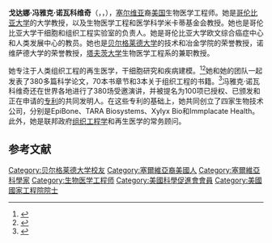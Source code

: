 {{short description|Serbian American engineer}}
{{infobox scientist
| name = 戈达娜·冯雅克·诺瓦科维奇
| image = Dr. Gordana Vunjak-Novakovic.jpg
| native_name = Гордана Вуњак Новаковић<br>Gordana Vunjak Novaković
| native_name_lang = sr
| birth_date = {{birth year and age|1948}}
| birth_place = {{flag|南斯拉夫社会主义联邦共和国}}[[贝尔格莱德|贝尔格莱德]]
| death_date = 
| death_place = 
| alma_mater = [[贝尔格莱德大学|贝尔格莱德大学]]
| work_institutions = [[哥伦比亚大学|哥伦比亚大学]]<br>[[贝尔格莱德大学|贝尔格莱德大学]]<br>[[诺维萨德大学|诺维萨德大学]]<br>[[塔夫茨大学|塔夫茨大学]]
}}

'''戈达娜·冯雅克·诺瓦科维奇'''（{{lang-sr|Гордана Вуњак Новаковић/Gordana Vunjak Novaković}}，{{lang-en|Gordana Vunjak-Novakovic}}，{{bd|1948年||}}），[[塞尔维亚|塞尔维亚]]裔[[美国|美国]]生物医学工程师。她是[[哥伦比亚大学|哥伦比亚大学]]的大学教授，以及生物医学工程和医学科学米卡蒂基金会教授。她也是哥伦比亚大学干细胞和组织工程实验室的负责人。她是哥伦比亚大学欧文综合癌症中心和人类发展中心的教员。她也是[[贝尔格莱德大学|贝尔格莱德大学]]的技术和冶金学院的荣誉教授，诺维萨德大学的荣誉教授，[[塔夫茨大学|塔夫茨大学]]生物医学工程系的兼职教授。

她专注于人类组织工程的再生医学，干细胞研究和疾病建模。<ref name=NYT1>{{cite news|url=https://www.nytimes.com/2010/03/28/health/research/28novelties.html|title=Replacement Bones, Grown to Order in the Lab|last=Anne Eisenberg|website=The New York Times|date=2010-03-28|department=BU|page=5|language=en|accessdate=2021-02-15|archive-date=2020-11-09|archive-url=https://web.archive.org/web/20201109005606/http://www.nytimes.com/2010/03/28/health/research/28novelties.html|dead-url=no}}</ref><ref>{{cite news|url=https://news.columbia.edu/news/columbia-engineers-patch-heart|title=Columbia Engineers Patch A Heart|work=[[Columbia_Daily_Spectator|Columbia Daily Spectator]]|date=2011-05-06|accessdate=2019-09-05|language=en|archive-date=2020-03-17|archive-url=https://web.archive.org/web/20200317035200/https://news.columbia.edu/news/columbia-engineers-patch-heart|dead-url=no}}</ref>她和她的团队一起发表了380多篇科学论文，70本书章节和3本关于组织工程的书籍。<ref name=witi>{{cite web|url=https://www.witi.com/halloffame/247721/Gordana-Vunjak-Novakovic-Professor,-Department-of-Biomedical-Engineering-Columbia-University/|title=Women in Technology Hall of Fame|accessdate=2019-09-05|website=WITI|language=en|archive-date=2020-11-16|archive-url=https://web.archive.org/web/20201116103153/https://www.witi.com/halloffame/247721/Gordana-Vunjak-Novakovic-Professor,-Department-of-Biomedical-Engineering-Columbia-University/|dead-url=no}}</ref>冯雅克·诺瓦科维奇还在世界各地进行了380场受邀演讲，并被提名为100项已授权、已颁发和正在申请的[[专利|专利]]的共同发明人。在这些专利的基础上，她共同创立了四家生物技术公司，分别是EpiBone、TARA Biosystems、Xylyx Bio和Immplacate Health。此外，她是联邦政府[[组织工程学|组织工程学]]和再生医学的常务顾问。

==参考文献==
{{Reflist}}

{{Authority control}}

{{DEFAULTSORT:Vunjak-Novakovic, Gordana}}
[[Category:贝尔格莱德大学校友|Category:贝尔格莱德大学校友]]
[[Category:塞爾維亞裔美國人|Category:塞爾維亞裔美國人]]
[[Category:塞爾維亞科學家|Category:塞爾維亞科學家]] 
[[Category:生物医学工程师|Category:生物医学工程师]]
[[Category:美國科學促進會會員|Category:美國科學促進會會員]]
[[Category:美國國家工程院院士|Category:美國國家工程院院士]]